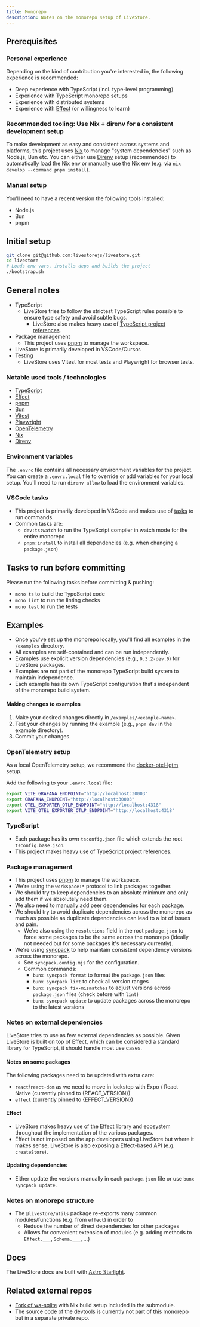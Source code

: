 ```yaml
---
title: Monorepo
description: Notes on the monorepo setup of LiveStore.
---
```



## Prerequisites

### Personal experience

Depending on the kind of contribution you're interested in, the following
experience is recommended:

- Deep experience with TypeScript (incl. type-level programming)
- Experience with TypeScript monorepo setups
- Experience with distributed systems
- Experience with [Effect](https://effect.website) (or willingness to learn)

### Recommended tooling: Use Nix + direnv for a consistent development setup

To make development as easy and consistent across systems and platforms, this
project uses [Nix](https://zero-to-nix.com/) to manage "system dependencies"
such as Node.js, Bun etc. You can either use [Direnv](https://direnv.net) setup
(recommended) to automatically load the Nix env or manually use the Nix env
(e.g. via `nix develop --command pnpm install`).

### Manual setup

You'll need to have a recent version the following tools installed:

- Node.js
- Bun
- pnpm

## Initial setup

```bash
git clone git@github.com:livestorejs/livestore.git
cd livestore
# Loads env vars, installs deps and builds the project
./bootstrap.sh
```

## General notes

- TypeScript
  - LiveStore tries to follow the strictest TypeScript rules possible to ensure
    type safety and avoid subtle bugs.
    - LiveStore also makes heavy use of
      [TypeScript project references](https://www.typescriptlang.org/docs/handbook/project-references.html).
- Package management
  - This project uses [pnpm](https://pnpm.io/) to manage the workspace.
- LiveStore is primarily developed in VSCode/Cursor.
- Testing
  - LiveStore uses Vitest for most tests and Playwright for browser tests.

### Notable used tools / technologies

- [TypeScript](https://www.typescriptlang.org/)
- [Effect](https://effect.website)
- [pnpm](https://pnpm.io/)
- [Bun](https://bun.sh/)
- [Vitest](https://vitest.dev/)
- [Playwright](https://playwright.dev/)
- [OpenTelemetry](https://opentelemetry.io/)
- [Nix](https://zero-to-nix.com/)
- [Direnv](https://direnv.net/)

### Environment variables

The `.envrc` file contains all necessary environment variables for the project.
You can create a `.envrc.local` file to override or add variables for your local
setup. You'll need to run `direnv allow` to load the environment variables.

### VSCode tasks

- This project is primarily developed in VSCode and makes use of
  [tasks](https://code.visualstudio.com/docs/editor/tasks) to run commands.
- Common tasks are:
  - `dev:ts:watch` to run the TypeScript compiler in watch mode for the entire
    monorepo
  - `pnpm:install` to install all dependencies (e.g. when changing a
    `package.json`)

## Tasks to run before committing

Please run the following tasks before committing & pushing:

- `mono ts` to build the TypeScript code
- `mono lint` to run the linting checks
- `mono test` to run the tests

## Examples

- Once you've set up the monorepo locally, you'll find all examples in the
  `/examples` directory.
- All examples are self-contained and can be run independently.
- Examples use explicit version dependencies (e.g., `0.3.2-dev.0`) for LiveStore packages.
- Examples are not part of the monorepo TypeScript build system to maintain independence.
- Each example has its own TypeScript configuration that's independent of the
  monorepo build system.

#### Making changes to examples

1. Make your desired changes directly in `/examples/<example-name>`.
2. Test your changes by running the example (e.g., `pnpm dev` in the example
   directory).
3. Commit your changes.

### OpenTelemetry setup

As a local OpenTelemetry setup, we recommend the
[docker-otel-lgtm](https://github.com/grafana/docker-otel-lgtm) setup.

Add the following to your `.envrc.local` file:

```bash
export VITE_GRAFANA_ENDPOINT="http://localhost:30003"
export GRAFANA_ENDPOINT="http://localhost:30003"
export OTEL_EXPORTER_OTLP_ENDPOINT="http://localhost:4318"
export VITE_OTEL_EXPORTER_OTLP_ENDPOINT="http://localhost:4318"
```

### TypeScript

- Each package has its own `tsconfig.json` file which extends the root
  `tsconfig.base.json`.
- This project makes heavy use of TypeScript project references.

### Package management

- This project uses [pnpm](https://pnpm.io/) to manage the workspace.
- We're using the `workspace:*` protocol to link packages together.
- We should try to keep dependencies to an absolute minimum and only add them if
  we absolutely need them.
- We also need to manually add peer dependencies for each package.
- We should try to avoid duplicate dependencies across the monorepo as much as
  possible as duplicate dependencies can lead to a lot of issues and pain.
  - We're also using the `resolutions` field in the root `package.json` to force
    some packages to be the same across the monorepo (ideally not needed but for
    some packages it's necessary currently).
- We're using [syncpack](https://github.com/JamieMason/syncpack) to help
  maintain consistent dependency versions across the monorepo.
  - See `syncpack.config.mjs` for the configuration.
  - Common commands:
    - `bunx syncpack format` to format the `package.json` files
    - `bunx syncpack lint` to check all version ranges
    - `bunx syncpack fix-mismatches` to adjust versions across `package.json`
      files (check before with `lint`)
    - `bunx syncpack update` to update packages across the monorepo to the
      latest versions

### Notes on external dependencies

LiveStore tries to use as few external dependencies as possible. Given LiveStore
is built on top of Effect, which can be considered a standard library for
TypeScript, it should handle most use cases.

#### Notes on some packages

The following packages need to be updated with extra care:

- `react`/`react-dom` as we need to move in lockstep with Expo / React Native
  (currently pinned to {REACT_VERSION})
- `effect` (currently pinned to {EFFECT_VERSION})

#### Effect

- LiveStore makes heavy use of the [Effect](https://effect.website) library and
  ecosystem throughout the implementation of the various packages.
- Effect is not imposed on the app developers using LiveStore but where it makes
  sense, LiveStore is also exposing a Effect-based API (e.g. `createStore`).

#### Updating dependencies

- Either update the versions manually in each `package.json` file or use
  `bunx syncpack update`.

### Notes on monorepo structure

- The `@livestore/utils` package re-exports many common modules/functions (e.g.
  from `effect`) in order to
  - Reduce the number of direct dependencies for other packages
  - Allows for convenient extension of modules (e.g. adding methods to
    `Effect.___`, `Schema.___`, ...)

## Docs

The LiveStore docs are built with
[Astro Starlight](https://starlight.astro.build/).

## Related external repos

- [Fork of wa-sqlite](https://github.com/livestorejs/wa-sqlite) with Nix build setup included in the submodule.
- The source code of the devtools is currently not part of this monorepo but in
  a separate private repo.
